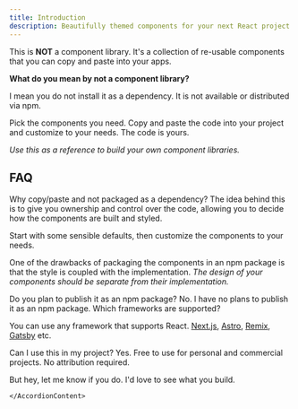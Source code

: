 ```yaml
---
title: Introduction
description: Beautifully themed components for your next React project. Built with Tailwind CSS.
---
```


This is **NOT** a component library. It's a collection of re-usable components that you can copy and paste into your apps.

**What do you mean by not a component library?**

I mean you do not install it as a dependency. It is not available or distributed via npm.

Pick the components you need. Copy and paste the code into your project and customize to your needs. The code is yours.

_Use this as a reference to build your own component libraries._

## FAQ

<Accordion type="multiple">

<div className="space-y-2 mt-2">
<AccordionItem value="faq-1">
	<AccordionTrigger>
		Why copy/paste and not packaged as a dependency?
	</AccordionTrigger>
	<AccordionContent>
The idea behind this is to give you ownership and control over the code, allowing you to decide how the components are built and styled.

Start with some sensible defaults, then customize the components to your needs.

One of the drawbacks of packaging the components in an npm package is that the style is coupled with the implementation. _The design of your components should be separate from their implementation._

</AccordionContent>
</AccordionItem>

<AccordionItem value="faq-2">
  <AccordionTrigger>
    Do you plan to publish it as an npm package?
  </AccordionTrigger>
  <AccordionContent>
    No. I have no plans to publish it as an npm package.
  </AccordionContent>
</AccordionItem>

<AccordionItem value="faq-3">
<AccordionTrigger>
Which frameworks are supported?
</AccordionTrigger>
<AccordionContent>

You can use any framework that supports React. [Next.js](https://ui.pujan.pm/docs/installation/next), [Astro](https://ui.pujan.pm/docs/installation/astro), [Remix](https://ui.pujan.pm/docs/installation/remix), [Gatsby](https://ui.pujan.pm/docs/installation/gatsby) etc.

</AccordionContent>
</AccordionItem>

<AccordionItem value="faq-4">
	<AccordionTrigger>
	Can I use this in my project?
	</AccordionTrigger>
	<AccordionContent>
Yes. Free to use for personal and commercial projects. No attribution required.

But hey, let me know if you do. I'd love to see what you build.

    </AccordionContent>

</AccordionItem>
</div>

</Accordion>
